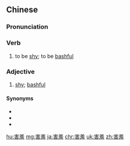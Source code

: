 ==Chinese==
{{zh-forms}}

===Pronunciation===
{{zh-pron
|m=hàixiū
|c=hoi6 sau1
|mn=qz,xm,zz:hāi-siu
|ma=Zh-hàixiu.ogg
|cat=v,a
}}

===Verb===
{{zh-verb}}

# to be [[shy]]; to be [[bashful]]

===Adjective===
{{zh-adj}}

# [[shy]]; [[bashful]]

====Synonyms====
* {{zh-l|靦腆}}
* {{zh-l|怕羞}}
* {{zh-l|羞澀}}

{{zh-cat|Advanced}}

[[hu:害羞]]
[[mg:害羞]]
[[ja:害羞]]
[[chr:害羞]]
[[uk:害羞]]
[[zh:害羞]]